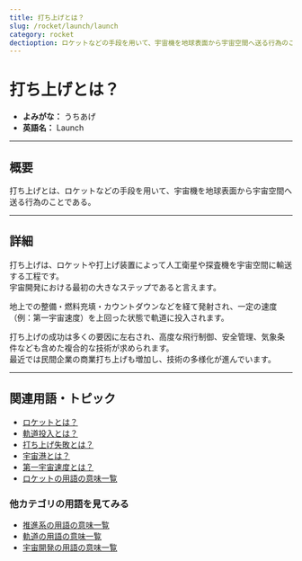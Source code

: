 ```yaml
---
title: 打ち上げとは？
slug: /rocket/launch/launch
category: rocket
dectioption: ロケットなどの手段を用いて、宇宙機を地球表面から宇宙空間へ送る行為のことである打ち上げの意味・定義・内容について解説します。  
---
```



<Head>
  <script type="application/ld+json">
    {`{
      "@context": "https://schema.org",
      "@type": "DefinedTerm",
      "name": "打ち上げ",
      "inDefinedTermSet": "https://www.space-portal.org",
      "termCode": "rocket/launch/launch",
      "description": "ロケットなどの手段を用いて、宇宙機を地球表面から宇宙空間へ送る行為のことである打ち上げの意味・定義・内容について解説します。  ",
      "url": "https://www.space-portal.org/docs/rocket/launch/launch"
    }`}
  </script>
</Head>

# 打ち上げとは？

- **よみがな：** うちあげ  
- **英語名：** Launch  

---

## 概要

打ち上げとは、ロケットなどの手段を用いて、宇宙機を地球表面から宇宙空間へ送る行為のことである。  

---

## 詳細

打ち上げは、ロケットや打上げ装置によって人工衛星や探査機を宇宙空間に輸送する工程です。  
宇宙開発における最初の大きなステップであると言えます。  

地上での整備・燃料充填・カウントダウンなどを経て発射され、一定の速度（例：第一宇宙速度）を上回った状態で軌道に投入されます。  

打ち上げの成功は多くの要因に左右され、高度な飛行制御、安全管理、気象条件なども含めた複合的な技術が求められます。  
最近では民間企業の商業打ち上げも増加し、技術の多様化が進んでいます。  

---

## 関連用語・トピック

- [ロケットとは？](/docs/rocket/rocket)
- [軌道投入とは？](/docs/orbit/operation/orbital-insertion)
- [打ち上げ失敗とは？](/docs/rocket/launch/launch-failure)
- [宇宙港とは？](/docs/rocket/type/spaceport)
- [第一宇宙速度とは？](/docs/orbit/mechanics/first-cosmic-velocity)
- [ロケットの用語の意味一覧](/docs/category/rocket)

### 他カテゴリの用語を見てみる
- [推進系の用語の意味一覧](/docs/category/propulsion)
- [軌道の用語の意味一覧](/docs/category/orbit)
- [宇宙開発の用語の意味一覧](/docs/category/glossary)
